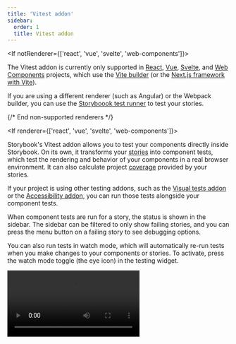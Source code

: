 ```yaml
---
title: 'Vitest addon'
sidebar:
  order: 1
  title: Vitest addon
---
```


<If notRenderer={['react', 'vue', 'svelte', 'web-components']}>
  
<Callout variant="info">

The Vitest addon is currently only supported in [React](?renderer=react), [Vue](?renderer=vue), [Svelte](?renderer=svelte), and [Web Components](?renderer=web-components) projects, which use the [Vite builder](../builders/vite.mdx) (or the [Next.js framework with Vite](../get-started/frameworks/nextjs.mdx#with-vite)).

If you are using a different renderer (such as Angular) or the Webpack builder, you can use the [Storyboook test runner](./test-runner.mdx) to test your stories.

</Callout>

</If>
{/* End non-supported renderers */}

<If renderer={['react', 'vue', 'svelte', 'web-components']}>

Storybook's Vitest addon allows you to test your components directly inside Storybook. On its own, it transforms your [stories](../../writing-stories/index.mdx) into component tests, which test the rendering and behavior of your components in a real browser environment. It can also calculate project [coverage](../test-coverage.mdx) provided by your stories.

If your project is using other testing addons, such as the [Visual tests addon](../visual-testing.mdx) or the [Accessibility addon](../accessibility-testing.mdx), you can run those tests alongside your component tests.

When component tests are run for a story, the status is shown in the sidebar. The sidebar can be filtered to only show failing stories, and you can press the menu button on a failing story to see debugging options.

You can also run tests in watch mode, which will automatically re-run tests when you make changes to your components or stories. To activate, press the watch mode toggle (the eye icon) in the testing widget.

<Video src="../../_assets/writing-tests/addon-vitest-overview.mp4" />

## Install and set up

Before installing, make sure your project meets the following requirements:

- A Storybook framework that uses Vite (e.g. [`vue3-vite`](../../get-started/frameworks/vue3-vite.mdx), [`react-vite`](../../get-started/frameworks/react-vite.mdx), [`nextjs-vite`](../../get-started/frameworks/nextjs.mdx#with-vite), [`sveltekit`](../../get-started/frameworks/sveltekit.mdx), etc.)
- Vitest ≥ 3.0
    - If you're not yet using Vitest, it will be installed and configured for you when you install the addon
- (optional) MSW ≥ 2.0
    - If MSW is installed, it must be v2.0.0 or later to not conflict with Vitest's dependency

<If renderer="react">
  <Callout variant="info" icon="ℹ️">
    **Using with Next.js** — The Vitest addon is supported in Next.js ≥ 14.1 projects, but you must be using the [`@storybook/nextjs-vite` framework](../../get-started/frameworks/nextjs.mdx#with-vite). When you run the setup command below, you will be prompted to install and use the framework if you haven't already.
  </Callout>
</If>

### Automatic setup

Run the following command to install and configure the addon, which contains the plugin to run your stories as tests using Vitest:

<CodeSnippets path="addon-test-install.md" />

That [`add` command](../../addons/install-addons.mdx#automatic-installation) will install and register the Vitest addon. It will also inspect your project's Vite and Vitest setup, and install and configure them with sensible defaults, if necessary. You may need to adjust the configuration to fit your project's needs. The full configuration options can be found in the [API section](#options), below.

### Manual setup

For some project setups, the `add` command may be unable to automate the addon and plugin setup and ask you to complete additional setup steps. Here's what to do:

1. Make sure Vite and Vitest are configured in your project.
1. Configure Vitest to use [browser mode](https://vitest.dev/guide/browser/).
1. Install the addon, `@storybook/addon-vitest`, in your project and [register it in your Storybook configuration](../../addons/install-addons.mdx#manual-installation).
1. Create a test setup file, `.storybook/vitest.setup.ts`. You can use the [example setup file](#example-vitest-setup) as a guide.
1. Adjust your Vitest configuration to include the plugin and reference the setup file. You can use the [example configuration files](#example-configuration-files) as a guide.
   - For projects with existing Vitest tests, we recommend using a [workspace file](https://vitest.dev/guide/workspace/) to define separate projects for your Storybook tests and other tests. This allows you to run them either in isolation or together, depending on your needs.

### Example configuration files

When the addon is set up automatically, it will create or adjust your Vitest configuration files for you. If you're setting up manually, you can use the following examples as a reference when configuring your project.

<details id="example-vitest-setup">
  <summary>Example Vitest setup file</summary>

 Storybook stories contain configuration defined in `.storybook/preview.js|ts`. To ensure that configuration is available to your tests, you can apply it in a Vitest setup file. Here's an example of how to do that:

  {/* prettier-ignore-start */}

  <CodeSnippets path="addon-vitest-set-project-annotations-simple.md" />

  {/* prettier-ignore-end */}

  The `setProjectAnnotations` function is part of the [portable stories API](../../api/portable-stories/portable-stories-vitest.mdx#setprojectannotations), which is used internally by the Vitest plugin to transform your stories into tests.
</details>

<details id="example-vitest-config">
  <summary>Example Vitest config file</summary>

  The most simple application of the plugin is to include it in your Vitest configuration file:

  {/* prettier-ignore-start */}

  <CodeSnippets path="vitest-plugin-vitest-config.md" />

  {/* prettier-ignore-end */}

</details>

<details id="example-vitest-workspace">
  <summary>Example Vitest workspace file (Vitest < 3.2)</summary>

  If you're using a [Vitest workspace](https://vitest.dev/guide/workspace), you can define a new workspace project:

  {/* prettier-ignore-start */}

  <CodeSnippets path="vitest-plugin-vitest-workspace.md" />

  {/* prettier-ignore-end */}

</details>

## Usage

There are multiple ways to run tests using the addon.

We recommend (and configure, by default) running Vitest in [browser mode](https://vitest.dev/guide/browser/), using [Playwright's](https://playwright.dev) Chromium browser. Browser mode ensures your components are tested in a real browser environment, which is more accurate than simulations like JSDom or HappyDom. This is especially important for testing components that rely on browser APIs or features.

### Storybook UI

The easiest way to run tests is through the Storybook UI. With a click, you can run multiple types of tests for all stories in your project, a group of stories, or a single story.

To run all tests for your whole project, press the Run tests button in the testing widget at the bottom of the sidebar.

![Screenshot of testing widget, expanded, with the Run tests button highlighted](../../_assets/writing-tests/test-widget-run-all.png)

Alternatively, you can expand the testing widget to run specific types of tests individually. The sub-types listed under component tests will all run together, including when watch mode (which will automatically re-run relevant tests upon code changes) is enabled (with the eye icon).

![Screenshot of testing widget, expanded, showing test types and watch mode toggle](../../_assets/writing-tests/test-widget-expanded.png)

<Callout variant="info" icon="ℹ️">

If you have the [Visual tests addon](../visual-testing.mdx) installed, you'll see an option to run Visual tests alongside Component tests.

![Screenshot of testing widget, expanded, showing Visual tests](../../_assets/writing-tests/test-widget-expanded-with-vta.png)

Other addons, such as [a11y](../accessibility-testing.mdx#run-accessibility-tests), may also provide test types that can be run from the testing widget and affect the status indicators on stories and components.

</Callout>

To run tests for a specific story or group of stories, press the menu button (three dots) that appears on hover of a sidebar item. You can then select the test type you want to run.

![Screenshot of story sidebar item with open menu](../../_assets/writing-tests/context-menu.png)

After running your tests, you will now see status indicators on stories and components for their pass, fail, or error state. You can press on the menu button when hovering a story to see the test results for that story. Selecting a result in the menu will navigate you to that story and open the appropriate debugging panel. For example, if an interaction test fails, you can jump straight to the failure in the Interactions panel. That panel provides an interactive debugger for your test, allowing you to step through each simulated behavior or assertion.

The testing widget will also show you the total number of tests run, the number of tests that passed, and the number of tests that failed or errored. You can press the failure number to filter the sidebar to only those stories that failed.

<Video src="../../_assets/writing-tests/addon-vitest-filter-failures.mp4" />

### CLI

You can also run tests using the Vitest CLI. We recommend adding a script to your `package.json` to make running tests easier. Here's an example of how to do that:

```json title="package.json"
{
  "scripts": {
    "test": "vitest",
    "test-storybook": "vitest --project=storybook"
  }
}
```

In this example, we've added two scripts: `test` to run all tests in your project (you may already have this), and `test-storybook` to run only your Storybook tests. The `--project=storybook` flag tells Vitest to run the tests for the Storybook project.

Then, run this command to run your tests (in [watch mode](https://vitest.dev/guide/cli.html#vitest-watch), by default) using the Vitest CLI:

<CodeSnippets path="vitest-plugin-run-tests.md" />

#### Debugging

While the plugin does not require Storybook to run when testing, you may still want to run Storybook to debug your tests. To enable this, provide the [`storybookScript` option](#storybookscript) in the plugin configuration. When you run Vitest in watch mode, the plugin will start Storybook using this script and provide links to the story in the output on test failures. This allows you to quickly jump to the story in Storybook to debug the issue.

You can also provide a [`storybookUrl` option](#storybookurl) to the plugin configuration. When you're not using watch mode and tests fail, the plugin will provide a link to the story using this URL in the output. This is useful when [running tests in CI](#in-ci) or other environments where Storybook is not already running.

![Screenshot of test failure in the console, showing a failure with a link to the story](../../_assets/writing-tests/vitest-plugin-test-failure.png)

### Editor extension

Transforming your stories into Vitest tests with the plugin also enables you to run and debug tests using Vitest [IDE integrations](https://vitest.dev/guide/ide.html). This allows you to run tests directly from your editor, such as VSCode and JetBrains IDE.

This screenshot shows how you can run your Vitest tests in VSCode using the [Vitest extension](https://marketplace.visualstudio.com/items?itemName=vitest.explorer). Stories are annotated with the test status, and, when a test fails, a link to the story is provided for [debugging](#debugging).

![Screenshot of test failure in VSCode, showing a failure attached to a story](../../_assets/writing-tests/vitest-plugin-vscode.png)

### In CI

For the most part, running your Storybook tests in CI is done [via the CLI](#cli).

However, to have the test output link to your published Storybook on test failures, you need to provide the [`storybookUrl` option](#storybookurl) in the plugin configuration. Please reference the [detailed example in the Testing in CI guide](../in-ci.mdx#21-debugging-test-failures-in-ci).

## How it works

The Vitest addon works by using a Vitest plugin to transform your stories into [Vitest](https://vitest.dev) tests using [portable stories](../../api/portable-stories/portable-stories-vitest.mdx). It also configures Vitest to run those tests in [browser mode](https://vitest.dev/guide/browser/), using Playwright's Chromium browser. Because it is built on top of Vitest, the addon requires a Vite-based Storybook framework.

Stories are tested in two ways: a smoke test to ensure it renders and, if a [play function](../interaction-testing.mdx#writing-interaction-tests) is defined, that function is run and any [assertions made](../interaction-testing.mdx#asserting-with-expect) within it are validated.

When you run tests in the [Storybook UI](#storybook-ui), the addon runs Vitest in the background and reports the results in the sidebar. 

## Configuring tests

The tests run by the addon can be configured in two ways. You can toggle which test types are run and include, exclude, or skip stories from being tested.

### Toggling test types

In addition to component tests, the Vitest addon supports multiple types of tests, depending on which other addons you are using in your project. Some test types, like [visual tests](../visual-testing.mdx), are run independently. Others, like [accessibility](../accessibility-testing.mdx), must be run alongside component tests. For these dependent test types, you can toggle them on or off in the testing widget by checking or unchecking the test types you want to run.

![Screenshot of testing widget, expanded, everything is checked](../../_assets/writing-tests/test-widget-expanded-all-enabled.png)

Note that you may not have all of the test types pictured, depending on which addons you have installed.

### Including, excluding, or skipping tests

You can use [tags](../../writing-stories/tags.mdx) to include, exclude, or skip stories from being tested. Included stories are tested, excluded stories are not tested, and skipped stories are not tested but are counted in the test results.

By default, the plugin will run all stories with the `test` tag. You can adjust this behavior by providing the [`tags` option](#tags) in the plugin configuration. This allows you to include, exclude, or skip stories based on their tags.

In this example, we'll apply the `stable` tag to all of the Button component's stories, except for ExperimentalFeatureStory, which will have the `experimental` tag:

{/* prettier-ignore-start */}

<CodeSnippets path="tags-remove-in-story.md" />

{/* prettier-ignore-end */}

To connect those tags to our test behavior, we can adjust the plugin configuration to exclude the `experimental` tag:

```js title="vitest.workspace.ts"
export default defineWorkspace([
  // ...
  {
    // ...
    {
      plugins: [
        storybookTest({
          // ...
          tags: {
            include: ['test'],
            exclude: ['experimental'],
          },
        }),
      ],
    },
  },
])
```

If the same tag is in both the `include` and `exclude` arrays, the `exclude` behavior takes precedence.

## Comparison to the test runner

The [test runner](./test-runner.mdx) requires a running Storybook instance to test your stories, because it visits each one, executes the play function, and listens for results. The Vitest plugin, however, transforms your stories into tests using Vite and portable stories, so it does not need to run Storybook to test your stories. Because of this reliance on Vite, the plugin can only be used with Storybook frameworks that use Vite (and [Next.js](../../get-started/frameworks/nextjs.mdx#with-vite)). The test runner, on the other hand, can be used with any Storybook framework.

| Feature                                               | Vitest addon       | test-runner              |
| ----------------------------------------------------- | ------------------ | ------------------------ |
| **Test types**                                                                                        |
| - [Interaction tests](../interaction-testing.mdx)     | ✅                 | ✅                       |
| - [Accessibility tests](../accessibility-testing.mdx) | ✅                 | ✅                       |
| - [Visual tests](../visual-testing.mdx)               | ✅                 | ❌                       |
| - [Snapshot tests](../snapshot-testing.mdx)           | ❌                 | ✅                       |
| **Testing contexts**                                                                                  |
| - Storybook UI                                        | ✅                 | ❌                       |
| - Editor extensions                                   | ✅                 | ❌                       |
| - CLI                                                 | ✅                 | ✅                       |
| - In CI                                               | ✅                 | ✅                       |
| Works with all Storybook frameworks                   | ❌ (requires Vite) | ✅                       |
| Runs tests in a real browser environment              | ✅                 | ✅                       |
| Calculates code coverage                              | ✅                 | ✅ (with addon-coverage) |
| Requires a running or published Storybook             | ❌                 | ✅                       |
| Extensible to other addons                            | ✅                 | ❌                       |

The test runner is only a CLI tool. It does not have a UI for running tests, nor does it have an editor extension. The addon, however, provides a UI in Storybook for running tests, and it enables you to run and debug tests using Vitest IDE integrations.

Additionally, the test runner ran your stories as orchestrated tests in Jest, and that orchestration came with some complexity. By comparison, this plugin transforms your stories into real tests and then runs them using Vitest, which is simpler and more configurable.

Finally, because of the simpler architecture and the use of Vitest, this plugin should be faster than the test runner for most projects. We'll do more benchmarking to quantify this in the future.

## FAQ

### What happens if Vitest itself has an error?

Sometimes tests can fail because of errors within Vitest itself. When this happens, the testing widget in the Storybook UI will alert you to the error, and you can click a link to view it in full. The error will also be logged to the console.

![Screenshot of testing widget, expanded, showing Vitest error](../../_assets/writing-tests/test-widget-vitest-error.png)

Vitest offers [troubleshooting help for common errors](https://vitest.dev/guide/common-errors.html).

### What happens when there are different test results in multiple environments?

When you run tests with this addon, they are run as Vitest tests with whatever configuration you have set up in your project. By default, they will run in browser mode, using Playwright's Chromium browser. Sometimes, tests will fail when run in the addon (or via CLI), but then pass when viewed in the Interactions panel (or vice versa). This can happen because the tests are run in different environments, which can have different behaviors.

### How do I debug my CLI tests in Storybook?

The plugin will attempt to provide links to the story in Storybook when tests fail in CLI, for [debugging](#debugging) purposes.

If the URLs are not working when running tests in watch mode, you should check two configuration options:

- [`storybookUrl`](#storybookurl): Ensure this URL is correct and accessible. For example, the default is `http://localhost:6006`, which may not use the same port number you're using.
- [`storybookScript`](#storybookscript): Ensure this script is correctly starting Storybook.

If the URLs are not working when running tests in CI, you should ensure the Storybook is built and published before running the tests. You can then provide the URL to the published Storybook using the `storybookUrl` option. See the [In CI](#in-ci) section for an example.

### How do I ensure my tests can find assets in the public directory?

If your stories use assets in the public directory and you're not using the default public directory location (`public`), you need to adjust the Vitest configuration to include the public directory. You can do this by providing the [`publicDir` option in the Vitest configuration file](https://vitejs.dev/config/shared-options.html#publicdir).

### How do I isolate Storybook tests from others?

Some projects might contain a `test` property in their Vite configuration. Because the Vitest configuration used by this plugin extends that Vite config, the `test` properties are merged. This lack of isolation can cause issues with your Storybook tests.

To isolate your Storybook tests from other tests, you need to move the `test` property from your Vite configuration to the Vitest configuration. The Vitest config used by the plugin can then safely extend your Vite config without merging the `test` property.

Additionally, we recommend using a [workspace file](#example-configuration-files) to define separate projects for your Storybook tests and other tests. This ensures each can be run either in isolation or together, depending on your needs.

### Why do we recommend browser mode?

Vitest's browser mode runs your tests in a real browser (Chromium, via Playwright, in the default configuration). The alternative is a simulated browser environment, like JSDom or HappyDom, which can have differences in behavior compared to a real browser. For UI components, which can often depend on browser APIs or features, running tests in a real browser is more accurate.

For more, see [Vitest's guide on using browser mode effectively](https://vitest.dev/guide/browser/#motivation).

### How do I use WebDriver instead of Playwright?

We recommend running tests in a browser using Playwright, but you can use WebDriverIO instead. To do so, you need to adjust the [browser provider in the Vitest configuration file](https://vitest.dev/config/#browser-provider).

### How do I use a browser other than Chromium?

We recommend using Chromium, because it is most likely to best match the experience of a majority of your users. However, you can use other browsers by adjusting the [browser name in the Vitest configuration file](https://vitest.dev/config/#browser-name). Note that [Playwright and WebDriverIO support different browsers](https://vitest.dev/guide/browser/#browser-option-types).

### How do I customize a test name?

By default, the export name of a story is mapped to the test name. To create a more descriptive test description, you can provide a `name` property for the story. This allows you to include spaces, brackets, or other special characters.

```js title="Example.stories.js|ts"
export const Story = {
  name: 'custom, descriptive name'
};
```

<If renderer="react">

### How do I fix the `m.createRoot is not a function` error?

This error can occur when using the addon on a project that uses a React version other than 18. To work around the issue, you can provide an alias to ensure the correct React version is used. Here's an example of how to do that in the Vitest configuration file:

```ts title="vitest.config.ts"
import { defineConfig } from 'vitest/config';

export default defineConfig({
  // ...
  resolve: {
    alias: {
      "@storybook/react-dom-shim": "@storybook/react-dom-shim/dist/react-16",
    },
  },
});
```

</If>

### How do I fix the `Error: Vitest failed to find the current suite` error?

If you encounter this error, it's often not a Vitest issue but rather related to how your stories are being transformed. Here are steps to troubleshoot:

1. Check the complete error logs for additional context, particularly around story transformation
2. Pay attention to Vite dependency optimization warnings (e.g., "new dependencies optimized: lodash")
3. If you see dependency optimization warnings, these can cause test-breaking reloads during execution

The most common fix is to pre-optimize your dependencies. You can do this by adding the dependencies to your Vite config's [`optimizeDeps.include`](https://vitejs.dev/config/dep-optimization-options.html#optimizedeps-include) array.

This prevents mid-test dependency optimization, which can interfere with Vitest's test suite management.

## API

### Exports

This addon has the following exports:

```js
import { storybookTest } from '@storybook/addon-vitest/vitest-plugin'
```

#### `storybookTest`

Type: `function`

A [Vitest plugin](https://vitejs.dev/guide/api-plugin) that transforms your stories into tests. It accepts an [options object](#options) for configuration.

### Options

The plugin is configured using an options object. Here are the available properties:

#### `configDir`

Type: `string`

Default: `.storybook`

The directory where the Storybook configuration is located, relative to the current working directory.

If your [Storybook configuration](../../configure/index.mdx) is not in the default location, you **must** specify the location here so the plugin can function correctly.

#### `storybookScript`

Type: `string`

Optional script to run Storybook. If provided, Vitest will start Storybook using this script when run in watch mode. Only runs if the Storybook in `storybookUrl` is not already available.

#### `storybookUrl`

Type: `string`

Default: `http://localhost:6006`

The URL where Storybook is hosted. This is used for internal checks and to provide a [link to the story in the test output on failures](#debugging).

#### `tags`

Type:

```ts
{
  include: string[];
  exclude: string[];
  skip: string[];
}
```

Default:

```ts
{
  include: ['test'],
  exclude: [],
  skip: [],
}
```

[Tags](../../writing-stories/tags.mdx) to include, exclude, or skip. These tags are defined as annotations in your story, meta, or preview.

- **`include`**: Stories with these tags will be tested
- **`exclude`**: Stories with these tags will not be tested, and will not be counted in the test results
- **`skip`**: Stories with these tags will not be tested, and will be counted in the test results

#### `disableAddonDocs`

Type: `boolean`

Default: `true`

Whether to disable addon docs MDX parsing while running tests.

When either the preview config or stories import mdx files, they are mocked as normally they are not needed for tests.
You might set `disableAddonDocs` to `false` only in case your stories actually need to read and parse MDX files as part of rendering your components.
</If>
{/* End supported renderers */}

**More testing resources**

* [Interaction testing](../interaction-testing.mdx) for user behavior simulation
* [Accessibility testing](../accessibility-testing.mdx) for accessibility
* [Visual testing](../visual-testing.mdx) for appearance
* [Snapshot testing](../snapshot-testing.mdx) for rendering errors and warnings
* [Test coverage](../test-coverage.mdx) for measuring code coverage
* [CI](../in-ci.mdx) for running tests in your CI/CD pipeline
* [Test runner](./test-runner.mdx) to automate test execution
* [End-to-end testing](./stories-in-end-to-end-tests.mdx) for simulating real user scenarios
* [Unit testing](./stories-in-unit-tests.mdx) for functionality
